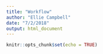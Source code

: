 ```yaml
---
title: "Workflow"
author: "Ellie Campbell"
date: "7/2/2018"
output: html_document
---
```


```r
knitr::opts_chunk$set(echo = TRUE)
```
